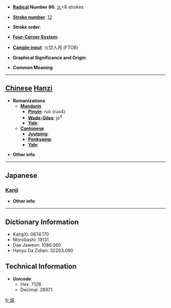 * '''[[Wiktionary:Chinese radical index| Radical]] Number 86''': [[Wiktionary:Chinese radical index 火|火]]+8 strokes

* '''[[Wiktionary:Chinese total strokes index|Stroke number]]''': [[Wiktionary:Chinese total strokes index 12|12]]

* '''Stroke order''': 

* '''[[Wiktionary:Chinese four corner index|Four-Corner System]]''': 

* '''[[Wiktionary:Chinese Cangjie index|Cangjie input]]''': 火廿人月 (FTOB)

* '''Graphical Significance and Origin''': 

* '''Common Meaning'''

----

== [[Chinese]] [[Hanzi]] ==

* '''Romanizations'''
** '''[[Mandarin]]'''
*** '''[[Pinyin]]''': ruò (ruo4)
*** '''[[Wade-Giles]]''': jo<sup>4</sup>
*** '''[[Yale]]''': 
** '''[[Cantonese]]'''
*** '''[[Jyutping]]''':
*** '''[[Penkyamp]]''': 
*** '''[[Yale]]''': 

* '''Other info''': 

----

==Japanese==
===[[Kanji]]===
{{kanji|on readings=[[ぜつ]] (zetsu), [[ねち]] (nechi)|kun readings=[[やく]] (yaku)}}

* '''Other info''':  

----

== Dictionary Information ==

* KangXi: 0674.170
* Morobashi: 19131
* Dae Jaweon: 1086.060
* Hanyu Da Zidian: 32203.090

== Technical Information ==

* '''Unicode''':
** Hex: 712B
** Decimal: 28971

[[fr:焫]]